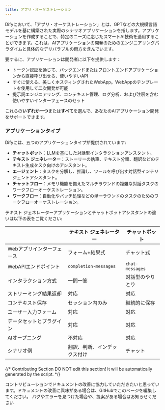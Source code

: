 ```yaml
---
title: アプリ・オーケストレーション
---
```



Difyにおいて、「アプリ・オーケストレーション」とは、GPTなどの大規模言語モデルを基に構築された実際のシナリオアプリケーションを指します。アプリケーションを作成することで、特定のニーズに応じたスマートAI技術を適用することができます。これは、AIアプリケーションの開発のためのエンジニアリングパラダイムと具体的なデリバラブルの両方を含んでいます。

要するに、アプリケーションは開発者に以下を提供します：

* トークン認証を通じて、バックエンドまたはフロントエンドアプリケーションから直接呼び出せる、使いやすいAPI
* すぐに使える、美しくホスティングされたWebApp。WebAppのテンプレートを使用して二次開発が可能
* 提示詞エンジニアリング、コンテキスト管理、ログ分析、および注釈を含む使いやすいインターフェースのセット

これらの**いずれか一つ**または**すべて**を選んで、あなたのAIアプリケーション開発をサポートできます。

### アプリケーションタイプ <a href="#application_type" id="application_type"></a>

Difyには、五つのアプリケーションタイプが提供されています:

* **チャットボット**：LLMを基にした対話型インタラクションアシスタント。
* **テキスト ジェネレーター**：ストーリーの執筆、テキスト分類、翻訳などのテキスト生成タスク向けのアシスタント。
* **エージェント**：タスクを分解し、推論し、ツールを呼び出す対話型インテリジェントアシスタント。
* **チャットフロー**：メモリ機能を備えたマルチラウンドの複雑な対話タスクのワークフローオーケストレーション。
* **ワークフロー**：自動化やバッチ処理などの単一ラウンドのタスクのためのワークフローオーケストレーション。

テキスト ジェネレーターアプリケーションとチャットボットアシスタントの違いは以下の表をご覧ください:

<table><thead><tr><th width="180.33333333333331"></th><th>テキスト ジェネレーター</th><th>チャットボット</th></tr></thead><tbody><tr><td>Webアプリインターフェース</td><td>フォーム+結果式</td><td>チャット式</td></tr><tr><td>WebAPIエンドポイント</td><td><code>completion-messages</code></td><td><code>chat-messages</code></td></tr><tr><td>インタラクション方式</td><td>一問一答</td><td>対話型のやりとり</td></tr><tr><td>ストリーミング結果返却</td><td>対応</td><td>対応</td></tr><tr><td>コンテキスト保存</td><td>セッション内のみ</td><td>継続的に保存</td></tr><tr><td>ユーザー入力フォーム</td><td>対応</td><td>対応</td></tr><tr><td>データセットとプラグイン</td><td>対応</td><td>対応</td></tr><tr><td>AIオープニング</td><td>不対応</td><td>対応</td></tr><tr><td>シナリオ例</td><td>翻訳、判断、インデックス付け</td><td>チャット</td></tr></tbody></table>

###

{/*
Contributing Section
DO NOT edit this section!
It will be automatically generated by the script.
*/}

<CardGroup cols="2">
    <Card
        title="このページを編集する"
        icon="pen-to-square"
        href="https://github.com/langgenius/dify-docs-mintlify/edit/main/ja-jp/guides/application-orchestrate/README.mdx"
    >
        コントリビューションでドキュメントの改善に協力していただきたいと思っています。ドキュメントの改善に興味がある場合は、GitHubでこのページを編集してください。
    </Card>
    <Card
        title="問題を報告する"
        icon="github"
        href="https://github.com/langgenius/dify-docs-mintlify/issues/new?title=ドキュメントの問題%3A%20&body=%23%23%20問題の説明%0A%3C%21--%20発見した問題について簡単に説明してください%20--%3E%0A%0A%23%23%20ページリンク%0Ahttps%3A%2F%2Fgithub.com%2Flanggenius%2Fdify-docs-mintlify%2Fblob%2Fmain%2Fja-jp/guides/application-orchestrate%2FREADME.mdx%0A%0A%23%23%20提案される変更%0A%3C%21--%20特定の変更案がある場合は、ここで説明してください%20--%3E%0A%0A%3C%21--%20ドキュメントの品質向上にご協力いただきありがとうございます！%20--%3E"
    >
        バグやエラーを見つけた場合や、提案がある場合はお知らせください
    </Card>
</CardGroup>

